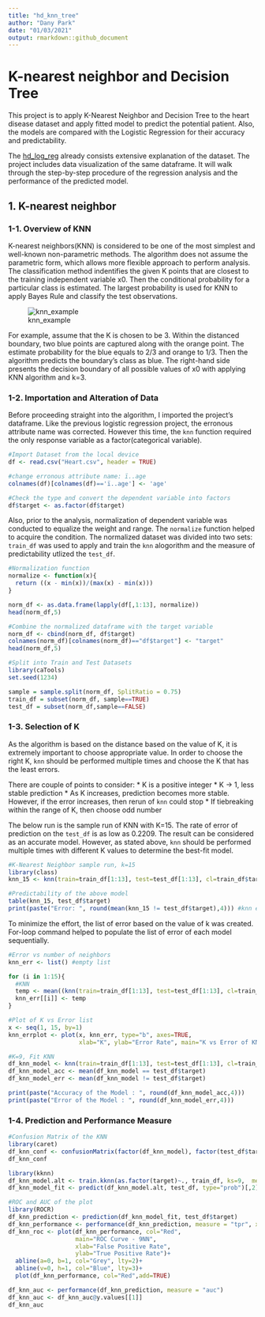 ```yaml
---
title: "hd_knn_tree"
author: "Dany Park"
date: "01/03/2021"
output: rmarkdown::github_document
---
```

# K-nearest neighbor and Decision Tree
This project is to apply K-Nearest Neighbor and Decision Tree to the heart disease dataset and apply fitted model to predict the potential patient. Also, the models are compared with the Logistic Regression for their accuracy and predictability.

The [hd_log_reg](https://github.com/danypark91/hd_log_reg/blob/main/hd_log_reg_rmarkdown.md) already consists extensive explanation of the dataset. The project includes data visualization of the same dataframe. It will walk through the step-by-step procedure of the regression analysis and the performance of the predicted model.

## 1. K-nearest neighbor
### 1-1. Overview of KNN

K-nearest neighbors(KNN) is considered to be one of the most simplest and well-known non-parametric methods. The algorithm does not assume the parametric form, which allows more flexible approach to perform analysis. The classification method indentifies the given K points that are closest to the training independent variable x0. Then the conditional probability for a particular class is estimated. The largest probability is used for KNN to apply Bayes Rule and classify the test observations.

![knn_example](https://i.imgur.com/XXWScgF.png)

For example, assume that the K is chosen to be 3. Within the distanced boundary, two blue points are captured along with the orange point. The estimate probability for the blue equals to 2/3 and orange to 1/3. Then the algorithm predicts the boundary's class as blue. The right-hand side presents the decision boundary of all possible values of x0 with applying KNN algorithm and k=3. 


### 1-2. Importation and Alteration of Data
Before proceeding straight into the algorithm, I imported the project's dataframe. Like the previous logistic regression project, the erronous attribute name was corrected. However this time, the `knn` function required the only  response variable as a factor(categorical variable).

```r
#Import Dataset from the local device
df <- read.csv("Heart.csv", header = TRUE)

#change erronous attribute name: ï..age
colnames(df)[colnames(df)=='ï..age'] <- 'age'

#Check the type and convert the dependent variable into factors
df$target <- as.factor(df$target)
```
Also, prior to the analysis, normalization of dependent variable was conducted to equalize the weight and range. The `normalize` function helped to acquire the condition. The normalized dataset was divided into two sets: `train_df` was used to apply and train the `knn` alogorithm and the measure of predictability utlized the `test_df`.

```r
#Normalization function
normalize <- function(x){
  return ((x - min(x))/(max(x) - min(x)))
}

norm_df <- as.data.frame(lapply(df[,1:13], normalize))
head(norm_df,5)

#Combine the normalized dataframe with the target variable
norm_df <- cbind(norm_df, df$target)
colnames(norm_df)[colnames(norm_df)=="df$target"] <- "target"
head(norm_df,5)

#Split into Train and Test Datasets
library(caTools)
set.seed(1234)

sample = sample.split(norm_df, SplitRatio = 0.75)
train_df = subset(norm_df, sample==TRUE)
test_df = subset(norm_df,sample==FALSE)
```

### 1-3. Selection of K
As the algorithm is based on the distance based on the value of K, it is extremely important to choose appropriate value. In order to choose the right K, `knn` should be performed multiple times and choose the K that has the least errors. 

There are couple of points to consider:
* K is a positive integer
* K -> 1, less stable prediction
* As K increases, prediction becomes more stable. However, if the error increases, then rerun of `knn` could stop
* If tiebreaking within the range of K, then choose odd number

The below run is the sample run of KNN with K=15. The rate of error of prediction on the `test_df` is as low as 0.2209. The result can be considered as an accurate model. However, as stated above, `knn` should be performed multiple times with different K values to determine the best-fit model.

```r
#K-Nearest Neighbor sample run, k=15
library(class)
knn_15 <- knn(train=train_df[1:13], test=test_df[1:13], cl=train_df$target, k=15)

#Predictability of the above model
table(knn_15, test_df$target)
print(paste("Error: ", round(mean(knn_15 != test_df$target),4))) #knn error rate
```

To minimize the effort, the list of error based on the value of k was created. For-loop command helped to populate the list of error of each model sequentially. 

```r
#Error vs number of neighbors
knn_err <- list() #empty list

for (i in 1:15){
  #KNN
  temp <- mean((knn(train=train_df[1:13], test=test_df[1:13], cl=train_df$target, k=i)) != test_df$target)
  knn_err[[i]] <- temp
}

#Plot of K vs Error list
x <- seq(1, 15, by=1)
knn_errplot <- plot(x, knn_err, type="b", axes=TRUE,
                    xlab="K", ylab="Error Rate", main="K vs Error of KNN", col="Red")
```

```r
#K=9, Fit KNN
df_knn_model <- knn(train=train_df[1:13], test=test_df[1:13], cl=train_df$target, k=9)
df_knn_model_acc <- mean(df_knn_model == test_df$target)
df_knn_model_err <- mean(df_knn_model != test_df$target)

print(paste("Accuracy of the Model : ", round(df_knn_model_acc,4)))
print(paste("Error of the Model : ", round(df_knn_model_err,4)))
```

### 1-4. Prediction and Performance Measure

```r
#Confusion Matrix of the KNN
library(caret)
df_knn_conf <- confusionMatrix(factor(df_knn_model), factor(test_df$target), positive=as.character(1))
df_knn_conf
```

```r
library(kknn)
df_knn_model.alt <- train.kknn(as.factor(target)~., train_df, ks=9,  method="knn", scale=TRUE)
df_knn_model_fit <- predict(df_knn_model.alt, test_df, type="prob")[,2]

#ROC and AUC of the plot
library(ROCR)
df_knn_prediction <- prediction(df_knn_model_fit, test_df$target)
df_knn_performance <- performance(df_knn_prediction, measure = "tpr", x.measure = "fpr")
df_knn_roc <- plot(df_knn_performance, col="Red",
                   main="ROC Curve - 9NN",
                   xlab="False Positive Rate",
                   ylab="True Positive Rate")+
  abline(a=0, b=1, col="Grey", lty=2)+
  abline(v=0, h=1, col="Blue", lty=3)+
  plot(df_knn_performance, col="Red",add=TRUE)

df_knn_auc <- performance(df_knn_prediction, measure = "auc")
df_knn_auc <- df_knn_auc@y.values[[1]]
df_knn_auc
```
